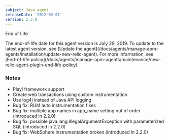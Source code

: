 ```yaml
---
subject: Java agent
releaseDate: '2012-02-01'
version: 2.3.0
---
```


End of Life

<Callout variant="important">
  The end-of-life date for this agent version is July 29, 2019. To update to the latest agent version, see [Update the agent](/docs/agents/manage-apm-agents/installation/update-new-relic-agent). For more information, see [End-of-life policy](/docs/agents/manage-apm-agents/maintenance/new-relic-agent-plugin-end-life-policy).
</Callout>

### Notes

* Play! framework support
* Create web transactions using custom instrumentation
* Use log4j instead of Java API logging
* Bug fix: RUM auto instrumentation fixes
* Bug fix: multiple app names in app_name setting out of order (introduced in 2.2.0)
* Bug fix: possible java.lang.IllegalArgumentException with parameterized SQL (introduced in 2.2.0)
* Bug fix: WebSphere instrumentation broken (introduced in 2.2.0)

